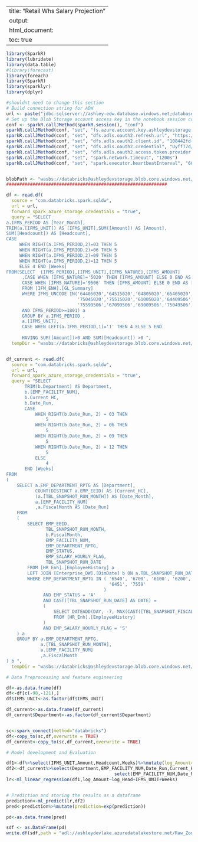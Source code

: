 
---
title: "Retail Whs Salary Projection"
output:
  html_document:
    toc: true
---


```r
library(SparkR)
library(lubridate)
library(data.table)
#library(forecast)
library(foreach)
library(SparkR)
library(sparklyr)
library(dplyr)

#shouldnt need to change this section
# Build connection string for ADW
url <- paste("jdbc:sqlserver://ashley-edw.database.windows.net;databaseName=ASHLEY_EDW;user=DataBricks;password=xsdf#$t%sdfAs")
# Set up the Blob Storage account access key in the notebook session conf.
conf <- sparkR.callJMethod(sparkR.session(), "conf")
sparkR.callJMethod(conf, "set", "fs.azure.account.key.ashleydevstorage.blob.core.windows.net", "cxG6m2fzfsood2BYII8AV9jvqgdFx3p1G/qiRNR1GoQuCrmn0FmgbiioDGJ/HTYWkC0p9Ic/5wleRTdwq/M61A==")
sparkR.callJMethod(conf, "set", "dfs.adls.oauth2.refresh.url", "https://login.microsoftonline.com/5a9d9cfd-c32e-4ac1-a9ed-fe83df4f9e4d/oauth2/token")
sparkR.callJMethod(conf, "set", "dfs.adls.oauth2.client.id", "108442fd-3527-46ea-979f-751e8f0b6b19")
sparkR.callJMethod(conf, "set", "dfs.adls.oauth2.credential", "UyffT7d/uTcfruYVT41MzxOIiMVOSiQykt4gJQd5ENw=")
sparkR.callJMethod(conf, "set", "dfs.adls.oauth2.access.token.provider.type", "ClientCredential")
sparkR.callJMethod(conf, "set", "spark.network.timeout", "1200s")
sparkR.callJMethod(conf, "set", "spark.executor.heartbeatInterval", "600s")


blobPath <- "wasbs://databricks@ashleydevstorage.blob.core.windows.net/tempDirs"
#############################################################

df <- read.df(
  source = "com.databricks.spark.sqldw",
  url = url,
  forward_spark_azure_storage_credentials = "true",
  query = "SELECT 
a.IFMS_PERIOD AS [Year_Month],
TRIM(a.[IFMS_UNIT]) AS [IFMS_UNIT],SUM([Amount]) AS [Amount],
SUM([Headcount]) AS [Headcount],
CASE 
	 WHEN RIGHT(a.IFMS_PERIOD,2)=03 THEN 5
	 WHEN RIGHT(a.IFMS_PERIOD,2)=06 THEN 5
	 WHEN RIGHT(a.IFMS_PERIOD,2)=09 THEN 5
	 WHEN RIGHT(a.IFMS_PERIOD,2)=12 THEN 5
     ELSE 4 END [Weeks]
FROM(SELECT  [IFMS_PERIOD],[IFMS_UNIT],[IFMS_NATURE],[IFMS_AMOUNT]
	  ,CASE WHEN [IFMS_NATURE]='5020' THEN [IFMS_AMOUNT] ELSE 0 END AS [Amount],
	  CASE WHEN [IFMS_NATURE]='9506' THEN [IFMS_AMOUNT] ELSE 0 END AS [Headcount] 
	  FROM [IFM_ENH].[GL_Summary] 
	  WHERE IFMS_UNCODE IN('64405020','64515020','64805020','65405020','67005020','67095020','69005020','62005020','75595020',
	                       '75045020','75515020','61005020','64409506','64519506','64809506','65409506','67009506','62009506',
						   '75599506','67099506','69009506','75049506','75519506','61009506')
      AND IFMS_PERIOD>=1801) a 
	  GROUP BY a.IFMS_PERIOD ,
	  a.[IFMS_UNIT],
	  CASE WHEN LEFT(a.IFMS_PERIOD,1)='1' THEN 4 ELSE 5 END 
	  
	  HAVING SUM([Amount])>0 AND SUM([Headcount]) >0 ",
  tempDir = "wasbs://databricks@ashleydevstorage.blob.core.windows.net/tempDirs")


df_current <- read.df(
  source = "com.databricks.spark.sqldw",
  url = url,
  forward_spark_azure_storage_credentials = "true",
  query = "SELECT 
       TRIM(b.Department) AS Department,
       b.[EMP_FACILITY_NUM],
       b.Current_HC,
       b.Date_Run,
       CASE
           WHEN RIGHT(b.Date_Run, 2) = 03 THEN
               5
           WHEN RIGHT(b.Date_Run, 2) = 06 THEN
               5
           WHEN RIGHT(b.Date_Run, 2) = 09 THEN
               5
           WHEN RIGHT(b.Date_Run, 2) = 12 THEN
               5
           ELSE
               4
       END [Weeks]
FROM
(
    SELECT a.EMP_DEPARTMENT_RPTG AS [Department],
           COUNT(DISTINCT a.EMP_EEID) AS [Current_HC],
           (a.[TBL_SNAPSHOT_RUN_MONTH]) AS [Date_Month],
           a.[EMP_FACILITY_NUM]
		   ,a.FiscalMonth AS [Date_Run]
    FROM
    (
        SELECT EMP_EEID,
               TBL_SNAPSHOT_RUN_MONTH,
			   b.FiscalMonth,
               EMP_FACILITY_NUM,
               EMP_DEPARTMENT_RPTG,
               EMP_STATUS,
               EMP_SALARY_HOURLY_FLAG,
               TBL_SNAPSHOT_RUN_DATE
        FROM [HR_Enh].[EmployeeHistory] a
		LEFT JOIN [Enterprise_DW].[DimDate] b ON a.TBL_SNAPSHOT_RUN_DATE=b.DateID
        WHERE EMP_DEPARTMENT_RPTG IN ( '6540', '6700', '6100', '6200', '6900', '7504', '7551', '6709', '6440', '6480',
                                       '6451', '7559'
                                     )
              AND EMP_STATUS = 'A'
              AND CAST([TBL_SNAPSHOT_RUN_DATE] AS DATE) =
              (
                  SELECT DATEADD(DAY, -7, MAX(CAST([TBL_SNAPSHOT_FISCAL_WEEK_DATE] AS DATE)))
                  FROM [HR_Enh].[EmployeeHistory]
              )
              AND EMP_SALARY_HOURLY_FLAG = 'S'
    ) a
    GROUP BY a.EMP_DEPARTMENT_RPTG,
             a.[TBL_SNAPSHOT_RUN_MONTH],
             a.[EMP_FACILITY_NUM]
			 ,a.FiscalMonth
) b ",
  tempDir = "wasbs://databricks@ashleydevstorage.blob.core.windows.net/tempDirs")

```


```r
# Data Preprocessing and feature engineering 

df<-as.data.frame(df)
df<-df[c(-98,-121),]
df$IFMS_UNIT<-as.factor(df$IFMS_UNIT)

df_current<-as.data.frame(df_current)
df_current$Department<-as.factor(df_current$Department)


sc<-spark_connect(method="databricks")
df<-copy_to(sc,df,overwrite = TRUE)
df_current<-copy_to(sc,df_current,overwrite = TRUE)

```


```r
# Model development and Evaluation 

df1<-df%>%select(IFMS_UNIT,Amount,Headcount,Weeks)%>%mutate(log_Amount=log(Amount),log_Head=log(Headcount))
df2<-df_current%>%select(Department,EMP_FACILITY_NUM,Date_Run,Current_HC,Weeks)%>%mutate(IFMS_UNIT=Department,log_Head=log(Current_HC))%>%
                                         select(EMP_FACILITY_NUM,Date_Run,Current_HC,log_Head,IFMS_UNIT,Weeks)
lr<-ml_linear_regression(df1,log_Amount~log_Head+IFMS_UNIT+Weeks)


# Prediction and storing the results as a dataframe
prediction<-ml_predict(lr,df2)
pred<-prediction%>%mutate(prediction=exp(prediction))

pd<-as.data.frame(pred)

```


```r

sdf <- as.DataFrame(pd)
write.df(sdf,path = "adl://ashleydevlake.azuredatalakestore.net/Raw_Zone/Retail/DataBricks/WarehouseSalaryPosition",source = "csv", mode = "overwrite",schema="true",header="true")
```

